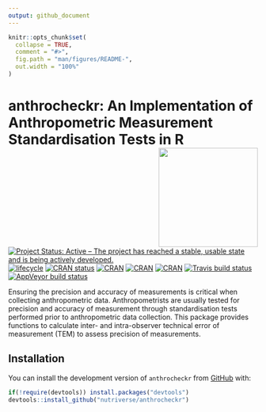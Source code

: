 ```yaml
---
output: github_document
---
```


<!-- README.md is generated from README.Rmd. Please edit that file -->

```r
knitr::opts_chunk$set(
  collapse = TRUE,
  comment = "#>",
  fig.path = "man/figures/README-",
  out.width = "100%"
)
```
# anthrocheckr: An Implementation of Anthropometric Measurement Standardisation Tests in R <img src="man/figures/anthrocheckr.png" width="200" align="right" />

[![Project Status: Active – The project has reached a stable, usable state and is being actively developed.](https://www.repostatus.org/badges/latest/active.svg)](https://www.repostatus.org/#active)
[![lifecycle](https://img.shields.io/badge/lifecycle-maturing-blue.svg)](https://www.tidyverse.org/lifecycle/#maturing)
[![CRAN status](https://www.r-pkg.org/badges/version/anthrocheckr)](https://cran.r-project.org/package=anthrocheckr)
[![CRAN](https://img.shields.io/cran/l/anhtrocheckr.svg)](https://CRAN.R-project.org/package=anhtrocheckr)
[![CRAN](http://cranlogs.r-pkg.org/badges/anhtrocheckr)](https://CRAN.R-project.org/package=anhtrocheckr)
[![CRAN](http://cranlogs.r-pkg.org/badges/grand-total/anhtrocheckr)](https://CRAN.R-project.org/package=anhtrocheckr)
[![Travis build status](https://travis-ci.org/nutriverse/anthrocheckr.svg?branch=master)](https://travis-ci.org/nutriverse/anthrocheckr)
[![AppVeyor build status](https://ci.appveyor.com/api/projects/status/github/nutriverse/anthrocheckr?branch=master&svg=true)](https://ci.appveyor.com/project/nutriverse/anthrocheckr)

Ensuring the precision and accuracy of measurements is critical when collecting anthropometric data. Anthropometrists are usually tested for precision and accuracy of measurement through standardisation tests performed prior to anthropometric data collection. This package provides functions to calculate inter- and intra-observer technical error of measurement (TEM) to assess precision of measurements.

## Installation

You can install the development version of `anthrocheckr` from [GitHub](https://github.com/nutriverse/anthrocheckr) with:

```r
if(!require(devtools)) install.packages("devtools")
devtools::install_github("nutriverse/anthrocheckr")
```



